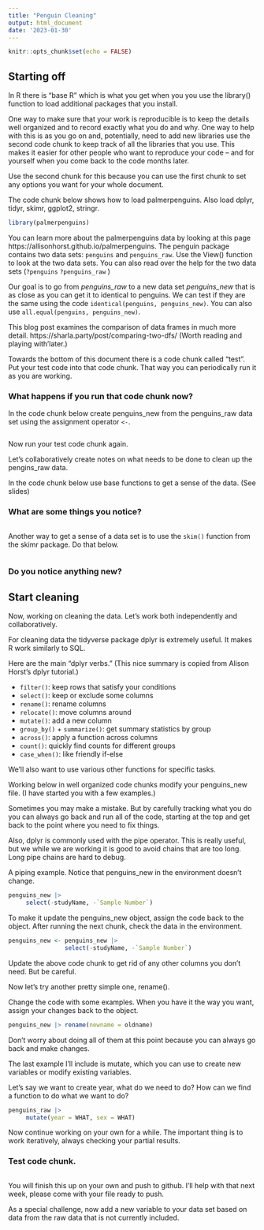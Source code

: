 ```yaml
---
title: "Penguin Cleaning"
output: html_document
date: '2023-01-30'
---
```

```r
knitr::opts_chunk$set(echo = FALSE)
```
## Starting off

In R there is "base R" which is what you get when you
you use the library() function to load additional
packages that you install.  

One way to make sure that your work is reproducible is
to keep the details well organized and to record
exactly what you do and why.  One way to help with this
is as you go on and, potentially, need to add new libraries
use the second code chunk to keep track of 
all the libraries that you use.  This makes it 
easier for other people who want to reproduce your
code -- and for yourself when you come back to the
code months later. 

Use the second chunk for this because you can
use the first chunk to set any options you want
for your whole document. 

The code chunk below shows how to load palmerpenguins.
Also load dplyr, tidyr, skimr, ggplot2, stringr.

```r
library(palmerpenguins)

```

You can learn more about the palmerpenguins
data by looking at this page https://allisonhorst.github.io/palmerpenguins.
The penguin package contains two data sets:
`penguins` and `penguins_raw`.  Use the View() 
function to look at the two data sets. You can also
read over the help for the two data sets (`?penguins` `?penguins_raw`  )

Our goal is to go from *penguins_raw *to a new 
data set *penguins_new* that is as close as you can get it 
to identical to penguins.   We can test if they
are the same using the code `identical(penguins, penguins_new)`.
You can also use `all.equal(penguins, penguins_new)`. 

This blog post examines the comparison of data frames in much more detail.
https://sharla.party/post/comparing-two-dfs/ (Worth reading and playing
with'later.)


Towards the bottom of this document there is a code chunk called "test".
Put your test code into that code chunk.
That way you can periodically run it as you are working.   

###  What happens if you run that code chunk now?

In the code chunk below create penguins_new from
the penguins_raw data set using the assignment operator `<-`. 

```r

```
Now run your test code chunk again.

Let's collaboratively create notes on what 
needs to be done to clean up the pengins_raw data.  

In the code chunk below use base functions to get
a sense of the data.  (See slides)

### What are some things you notice?


```r

```

Another way to get a sense of a data set is to use
the `skim()` function from the skimr package.
Do that below.

```r

```

### Do you notice anything new? 

## Start cleaning

Now, working on cleaning the data.  Let's work both
independently and collaboratively. 

For cleaning data the tidyverse package dplyr is
extremely useful.  It makes R work similarly to 
SQL.

Here are the main "dplyr verbs." (This nice
summary is copied from Alison Horst's dplyr tutorial.) 

- `filter()`: keep rows that satisfy your conditions
- `select()`: keep or exclude some columns
- `rename()`: rename columns
- `relocate()`: move columns around
- `mutate()`: add a new column
- `group_by()` + `summarize()`: get summary statistics by group
- `across()`: apply a function across columns
- `count()`: quickly find counts for different groups
- `case_when()`: like friendly if-else

We'll also want to use various other functions for 
specific tasks.

Working below in well organized code chunks modify
your penguins_new file.  (I have started you with
a few examples.)

Sometimes you may make a mistake. But by carefully
tracking what you do you can always go back
and run all of the code, starting at the top
and get back to the point where you need to fix 
things. 

Also, dplyr is commonly used with the pipe operator.
This is really useful, but we while we are working
it is good to avoid chains that are too long. Long
pipe chains are hard to debug.

A piping example. Notice that penguins_new
in the environment doesn't change. 

```r
penguins_new |> 
     select(-studyName, -`Sample Number`)  
```

To make it update the penguins_new object, assign
the code back to the object. After running
the next chunk, check the data in the environment.


```r
penguins_new <- penguins_new |> 
                select(-studyName, -`Sample Number`) 
```
Update the above code chunk to get rid of any other
columns you don't need.  But be careful.

Now let's try another pretty simple one, rename().

Change the code with some examples. When you 
have it the way you want, assign your changes
back to the object.

```r
penguins_new |> rename(newname = oldname)
```

Don't worry about doing all of them at this 
point because you can always go back and make
changes.

The last example I'll include is mutate, which
you can use to create new variables or modify
existing variables.

Let's say we want to create year, what do we
need to do? How can we find a function to do 
what we want to do?

```r
penguins_raw |>  
     mutate(year = WHAT, sex = WHAT)
```

Now continue working on your own for a while. 
The important thing is to work iteratively, always
checking your partial results.

### Test code chunk.

```r


```



You will finish this up on your own and push to github. I'll help with that 
next week, please come with your file ready to push.

As a special challenge, now add a new variable
to your data set based on data from the raw data that
is not currently included. 





